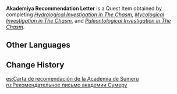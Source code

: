 {{Item Infobox
|id           = 101628
|image        = Item Quest Letter.png
|type         = Quest Items
|memento      = Yes
|description  = This letter, carefully crafted, and it is sealed in the name of "Ecologist Khedive Pursina."<br />You got this as a gift from [[Khedive]]. He claims that this is even more precious than gold, and can gain you the help of the [[House of Purbiruni]].<br />Khedive himself believes monetary remuneration to be something of an insult... Hopefully, this doesn't prove to be a trend with people from [[Sumeru]].
|source1      = Completing [[Hydrological Investigation in The Chasm]], [[Mycological Investigation in The Chasm]], and [[Paleontological Investigation in The Chasm]]
}}
'''Akademiya Recommendation Letter''' is a Quest Item obtained by completing ''[[Hydrological Investigation in The Chasm]]'', ''[[Mycological Investigation in The Chasm]]'', and ''[[Paleontological Investigation in The Chasm]]''.

==Other Languages==
{{Other Languages
|default_hidden = 1
|en      = Akademiya Recommendation Letter
|zhs     = 教令院举荐信
|zhs_rm  = Jiàolìng Yuàn Jǔjiàn Xìn
|zht     = 教令院舉薦信
|zht_rm  = Jiàolìng Yuàn Jǔjiàn Xìn
|ja      = 教令院の推薦状
|ja_rm   = Kyourei'in no Suisenjou
|ko      = 아카데미아 추천장
|es      = Carta de recomendación de la Academia de Sumeru
|fr      = Lettre de recommandation de l'Académie
|ru      = Рекомендательное письмо академии Сумеру
|th      = จดหมายแนะนำจากสถาบัน
|th_rm   = 
|vi      = Thư Tiến Cử Của Giáo Viện
|de      = Empfehlungsschreiben der Akademie
|id      = Surat Rekomendasi Akademiya
|pt      = Carta de Recomendação da Academia
|tr      = Akademi Tavsiye Mektubu
|it      = Lettera di raccomandazione per l'Akademiya
}}

==Change History==
{{Change History|2.6}}

[[es:Carta de recomendación de la Academia de Sumeru]]
[[ru:Рекомендательное письмо академии Сумеру]]